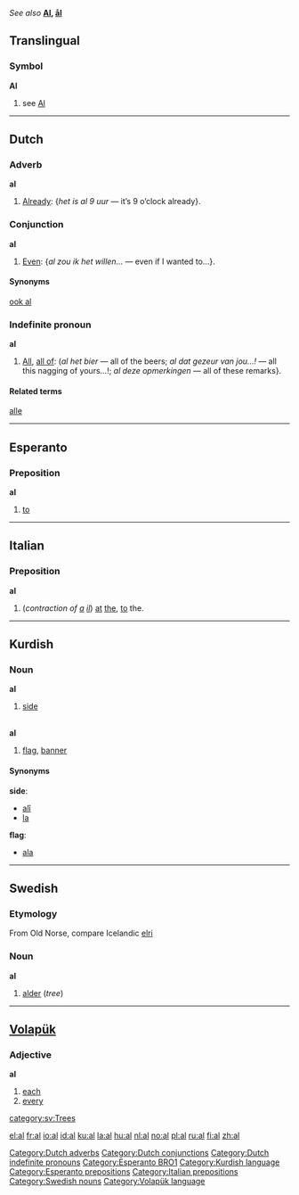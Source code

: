 ''See also'' '''[[Al]], [[ål]]'''
==Translingual==
===Symbol===
'''Al'''
# see [[Al]]


----

==Dutch==
===Adverb===
'''al'''
#[[already|Already]]: {''het is al 9 uur'' — it’s 9 o’clock already}.

===Conjunction===
'''al'''
#[[even|Even]]: {''al zou ik het willen...'' — even if I wanted to...}.

====Synonyms====
[[ook al]]

===Indefinite pronoun===
'''al'''
#[[all|All]], [[all of]]: (''al het bier'' — all of the beers; ''al dat gezeur van jou...!'' — all this nagging of yours...!; ''al deze opmerkingen'' — all of these remarks}.

====Related terms====
[[alle]]

[[Category:Dutch adverbs]]
[[Category:Dutch conjunctions]]
[[Category:Dutch indefinite pronouns]]


----

==Esperanto==
===Preposition===
'''al'''

#[[to]]
[[Category:Esperanto BRO1]]


----

==Italian==
===Preposition===
'''al'''

# (''contraction of [[a#Italian|a]] [[il#Italian|il]]'') [[at]] [[the]], [[to]] the.


----

==Kurdish==
===Noun===
'''al''' {{m}}
# [[side]]
<p><br>
'''al''' {{f}}
# [[flag]], [[banner]]

====Synonyms====
'''side''':
*[[alî#Kurdish|alî]]
*[[la#Kurdish|la]]

'''flag''':
*[[ala#Kurdish|ala]]

[[Category:Kurdish language]]


----

==Swedish==
{{sv-noun|gender=Common|al|alen|alar|alarna|als|alens|alars|alarnas}}
===Etymology===
From Old Norse, compare Icelandic [[elri]]
===Noun===
'''al'''

#[[alder]] (''tree'')

----

==[[Volapük]]==
===Adjective===
'''al'''

#[[each]]
#[[every]]

[[Category:Esperanto prepositions]]
[[Category:Italian prepositions]]
[[category:sv:Trees]]
[[Category:Swedish nouns]]
[[Category:Volapük language]]

[[el:al]]
[[fr:al]]
[[io:al]]
[[id:al]]
[[ku:al]]
[[la:al]]
[[hu:al]]
[[nl:al]]
[[no:al]]
[[pl:al]]
[[ru:al]]
[[fi:al]]
[[zh:al]]